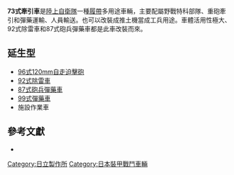 {{Infobox Weapon
| name=73式牽引車
|        image=
|      caption=
|origin={{flagicon|JPN}} 日本
|type=履帶運輸車
<!-- 服役記錄 -->
|service= 1973年至今
|used_by={{flagicon|JPN}} 日本
|wars= 
<!-- 生產歷史 -->
|designer= [[日立製作所|日立製作所]]
|design_date=1970年
|manufacturer=[[日立製作所|日立製作所]]
|unit_cost=
|production_date=1973年
|number= 500輛以上
|variants= 5種
|is_vehicle=yes
|       length=6.13m  
|        width=2.99m  
|       height=2.73m 
|       weight=19.8噸（未加武器）
|   suspension=扭力軸
|   speed=45km/h
|        vehicle_range=300km
|      primary_armament=[[M2重機槍|M2重機槍]]
|    secondary_armament=其他各種武器、榴彈發射機
|       armour=[[鋁合金|鋁合金]]
|       engine=三菱ZF6水冷6汽缸[[柴油引擎|柴油引擎]]
|           kW=
|         crew=1車員+11步兵
|    engine_power= 450ps / 2,200rpm
|        pw_ratio= 
|clearance=
}}
'''73式牽引車'''是[[陸上自衛隊|陸上自衛隊]]一種[[履帶|履帶]]多用途車輛，主要配屬野戰特科部隊、重砲牽引和彈藥運輸、人員輸送。也可以改裝成推土機當成工兵用途。車體活用性極大、92式除雷車和87式砲兵彈藥車都是此車改裝而來。

== 延生型 ==
* [[96式120mm自走迫擊砲|96式120mm自走迫擊砲]] 
* [[92式除雷車|92式除雷車]] 
* [[87式砲兵彈藥車|87式砲兵彈藥車]] 
* [[99式彈藥車|99式彈藥車]] 
* 施設作業車 

== 參考文獻 ==
* {{cite book |last=Trewhitt |first=Philip |authorlink= |coauthors= |title=Armoured Fighting Vehicles |year=1999 |publisher=Dempsey-Parr |location=p 312 |isbn=1-84084-328-4 }}

{{自衛隊裝甲戰鬥車輛}}
[[Category:日立製作所|Category:日立製作所]]
[[Category:日本裝甲戰鬥車輛|Category:日本裝甲戰鬥車輛]]